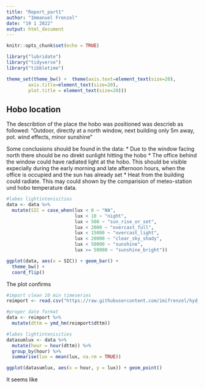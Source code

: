 ```yaml
---
title: "Report_part1"
author: "Immanuel Frenzel"
date: "19 1 2022"
output: html_document
---
```


```r
knitr::opts_chunk$set(echo = TRUE)
```

```r
library("lubridate")
library("tidyverse")
library("tibbletime")

theme_set(theme_bw() +  theme(axis.text=element_text(size=20),
        axis.title=element_text(size=20),
        plot.title = element_text(size=20)))
```

## Hobo location
The describtion of the place the hobo was positioned was descrieb as followed:
"Outdoor, directly at a north window, next building only 5m away, pot. wind effects, minor sunshine"

Some conclusions should be found in the data:
* Due to the window facing north there should be no direkt sunlight hitting the hobo
* The office behind the window could have radiated light at the hobo. This should be visible expecially
 during the early morning and late afternoon hours, when the office is occupied and the sun has already set
* Heat from the building could radiate. This may could shown by the comparision of meteo-station und hobo temperature data.
```r
#labes lightintenisities
data <- data %>%
  mutate(SIC = case_when(lux < 0 ~ "NA",
                         lux < 10 ~ "night",
                         lux < 500 ~ "sun_rise_or_set",
                         lux < 2000 ~ "overcast_full",
                         lux < 15000 ~ "overcast_light",
                         lux < 20000 ~ "clear_sky_shady",
                         lux < 50000 ~ "sunshine",
                         lux >= 50000 ~ "sunshine_bright"))

ggplot(data, aes(x = SIC)) + geom_bar() + 
  theme_bw() +
  coord_flip()


```
The plot confirms

```r
#import clean 10 min timeseries
reimport <- read.csv("https://raw.githubusercontent.com/imifrenzel/hyd_data_management/main/10610854.csv")

#proper date format
data <- reimport %>% 
  mutate(dttm = ymd_hm(reimport$dttm))

#labes lightintenisities
datasumlux <- data %>%
  mutate(hour = hour(dttm)) %>% 
  group_by(hour) %>% 
  summarise(lux = mean(lux, na.rm = TRUE))

ggplot(datasumlux, aes(x = hour, y = lux)) + geom_point() 


```
It seems like


